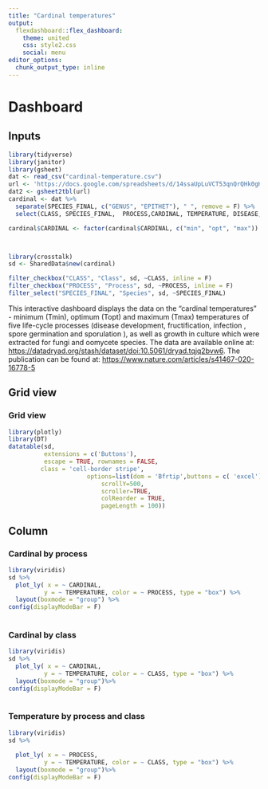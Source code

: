 ```yaml
---
title: "Cardinal temperatures"
output: 
  flexdashboard::flex_dashboard:
    theme: united
    css: style2.css
    social: menu
editor_options: 
  chunk_output_type: inline
---
```


# Dashboard

## Inputs {.sidebar data-width="280"}

```r
library(tidyverse)
library(janitor)
library(gsheet)
dat <- read_csv("cardinal-temperature.csv")
url <- 'https://docs.google.com/spreadsheets/d/14ssaUpLuVCT53qnQrQHk0gHh2SFn2prUY6Af078P648/edit?usp=sharing'
dat2 <- gsheet2tbl(url)
cardinal <- dat %>% 
  separate(SPECIES_FINAL, c("GENUS", "EPITHET"), " ", remove = F) %>% 
  select(CLASS, SPECIES_FINAL,  PROCESS,CARDINAL, TEMPERATURE, DISEASE, HOST_PLANT)

cardinal$CARDINAL <- factor(cardinal$CARDINAL, c("min", "opt", "max"))




```

```r
library(crosstalk)
sd <- SharedData$new(cardinal)
```

```r

filter_checkbox("CLASS", "Class", sd, ~CLASS, inline = F)
filter_checkbox("PROCESS", "Process", sd, ~PROCESS, inline = F)
filter_select("SPECIES_FINAL", "Species", sd, ~SPECIES_FINAL)

```

This interactive dashboard displays the data on the "cardinal temperatures" - minimum (Tmin), optimum (Topt) and maximum (Tmax) temperatures of five life-cycle processes (disease development, fructification, infection , spore germination and sporulation ), as well as growth in culture which were extracted for fungi and oomycete species. The data are available online at: <https://datadryad.org/stash/dataset/doi:10.5061/dryad.tqjq2bvw6>. The publication can be found at: <https://www.nature.com/articles/s41467-020-16778-5>

## Grid view

### Grid view

```r
library(plotly)
library(DT)
datatable(sd, 
          extensions = c('Buttons'),
          escape = TRUE, rownames = FALSE,
         class = 'cell-border stripe',
                      options=list(dom = 'Bfrtip',buttons = c( 'excel'),deferRender=TRUE, 
                          scrollY=500, 
                          scroller=TRUE,
                          colReorder = TRUE,
                          pageLength = 100))

```

## Column {.tabset data-width="500"}

### Cardinal by process

```r
library(viridis)
sd %>% 
  plot_ly( x = ~ CARDINAL,
          y = ~ TEMPERATURE, color = ~ PROCESS, type = "box") %>% 
  layout(boxmode = "group") %>%
config(displayModeBar = F)
 
```

### Cardinal by class 

```r
library(viridis)
sd %>% 
  plot_ly( x = ~ CARDINAL,
          y = ~ TEMPERATURE, color = ~ CLASS, type = "box") %>% 
  layout(boxmode = "group")%>%
config(displayModeBar = F)
 
```


### Temperature by process and class

```r
library(viridis)
sd %>% 
  
  plot_ly( x = ~ PROCESS,
          y = ~ TEMPERATURE, color = ~ CLASS, type = "box") %>% 
  layout(boxmode = "group")%>%
config(displayModeBar = F)
 
```

